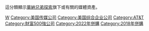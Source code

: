 這分類顯示[[華納兄弟探索|華納兄弟探索]]旗下或有關的媒體資產。
{{Commonscat|Time Warner}}
{{Discovery頻道列表}}

[[Category:美國電視網|W]]
[[Category:美国传媒公司|Category:美国传媒公司]]
[[Category:美国综合企业公司|Category:美国综合企业公司]]
[[Category:AT&T|Category:AT&T]]
[[Category:財富500強公司|Category:財富500強公司]]
[[Category:2022年併購|Category:2022年併購]]
[[Category:2018年併購|Category:2018年併購]]